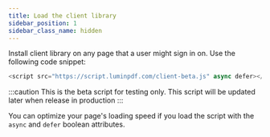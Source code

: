 ```yaml
---
title: Load the client library
sidebar_position: 1
sidebar_class_name: hidden
---
```


Install client library on any page that a user might sign in on. Use the following code snippet:

```js
<script src="https://script.luminpdf.com/client-beta.js" async defer></script>
````

:::caution
This is the beta script for testing only. This script will be updated later when release in production
:::

You can optimize your page's loading speed if you load the script with the ```async``` and ```defer``` boolean attributes.